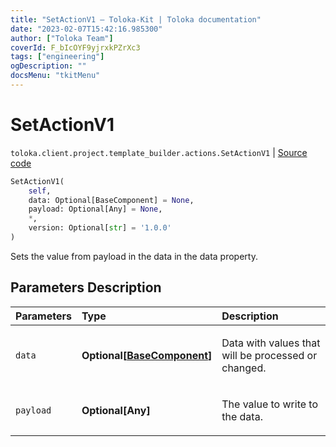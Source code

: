 ```yaml
---
title: "SetActionV1 — Toloka-Kit | Toloka documentation"
date: "2023-02-07T15:42:16.985300"
author: ["Toloka Team"]
coverId: F_bIcOYF9yjrxkPZrXc3
tags: ["engineering"]
ogDescription: ""
docsMenu: "tkitMenu"
---
```


# SetActionV1
`toloka.client.project.template_builder.actions.SetActionV1` | [Source code](https://github.com/Toloka/toloka-kit/blob/v1.1.3/src/client/project/template_builder/actions.py#L146)

```python
SetActionV1(
    self,
    data: Optional[BaseComponent] = None,
    payload: Optional[Any] = None,
    *,
    version: Optional[str] = '1.0.0'
)
```

Sets the value from payload in the data in the data property.

## Parameters Description

| Parameters | Type | Description |
| :----------| :----| :-----------|
`data`|**Optional\[[BaseComponent](/docs/toloka-kit/reference/toloka.client.project.template_builder.base.BaseComponent)\]**|<p>Data with values that will be processed or changed.</p>
`payload`|**Optional\[Any\]**|<p>The value to write to the data.</p>
